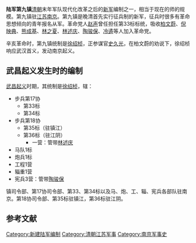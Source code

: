 {{unreferenced|time=2018-05-20T12:19:57+00:00}}
'''陆军第九镇'''[[清朝|清朝]]末年军队现代化改革之后的[[新军|新军]]编制之一，相当于现在的师的规模。第九镇驻[[江苏|江苏]][[南京|南京]]。第九镇是晚清首先实行征兵制的新军，征兵时很多有革命思想倾向的青年报名从军。革命党人[[赵声|赵声]]曾任担任第33标标统，吸收[[柏文蔚|柏文蔚]]、[[倪映典|倪映典]]、[[熊成基|熊成基]]、[[林之夏|林之夏]]、[[林述庆|林述庆]]、[[陶骏保|陶骏保]]、[[冷遹|冷遹]]等人加入革命党。

辛亥革命时，第九镇统制是[[徐绍桢|徐绍桢]]，正参谋官[[史久光|史久光]]，在柏文蔚的劝说下，徐绍桢响应武汉首义，发动南京起义。

==武昌起义发生时的编制==
[[武昌起义|武昌起义]]时期，其统制是[[徐绍桢|徐绍桢]]，辖：
* 步兵第17协
**第33标
**第34标
* 步兵第18协
**第35标（驻镇江）
**第36标（驻江阴）
***一营：管带[[林述庆|林述庆]]
*马队1标
*炮兵1标
*工程1营
*辎重1营
*宪兵3营：管带[[陶骏保|陶骏保]]

镇司令部、第17协司令部、第33、第34标以及马、炮、工、辎、宪兵各部队驻南京。第18协司令部、第35标驻镇江，第36标驻江阴。

==参考文献==

{{Reflist}}

{{清朝军事小作品}}
[[Category:新建陆军编制|Category:新建陆军编制]]
[[Category:清朝江苏军事|Category:清朝江苏军事]]
[[Category:南京军事史|Category:南京军事史]]